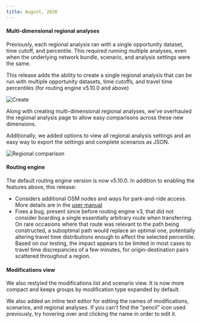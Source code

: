 ```yaml
---
title: August, 2020
---
```


#### Multi-dimensional regional analyses

Previously, each regional analysis ran with a single opportunity dataset, time cutoff, and percentile. This required running multiple analyses, even when the underlying network bundle, scenario, and analysis settings were the same.

This release adds the ability to create a single regional analysis that can be run with multiple opportunity datasets, time cutoffs, and travel time percentiles (for routing engine v5.10.0 and above)

![Create](/img/changelog/20200803/create.jpg)

Along with creating multi-dimensional regional analyses, we've overhauled the regional analysis page to allow easy comparisons across these new dimensions.

Additionally, we added options to view all regional analysis settings and an easy way to export the settings and complete scenarios as JSON.

![Regional comparison](/img/changelog/20200803/regional-comparison.jpg)

#### Routing engine

The default routing engine version is now v5.10.0. In addition to enabling the features above, this release:

- Considers additional OSM nodes and ways for park-and-ride access. More details are in the [user manual](http://docs.analysis.conveyal.com/en/latest/learn-more/pnr.html)
- Fixes a bug, present since before routing engine v3, that did not consider boarding a single essentially arbitrary route when transferring. On rare occasions where that route was relevant to the path being constructed, a suboptimal path would replace an optimal one, potentially altering travel time distributions enough to affect the selected percentile. Based on our testing, the impact appears to be limited in most cases to travel time discrepancies of a few minutes, for origin-destination pairs scattered throughout a region.

#### Modifications view

We also restyled the modifications list and scenario view. It is now more compact and keeps groups by modification type expanded by default.

We also added an inline text editor for editing the names of modifications, scenarios, and regional analyses. If you can't find the "pencil" icon used previously, try hovering over and clicking the name in order to edit it.
